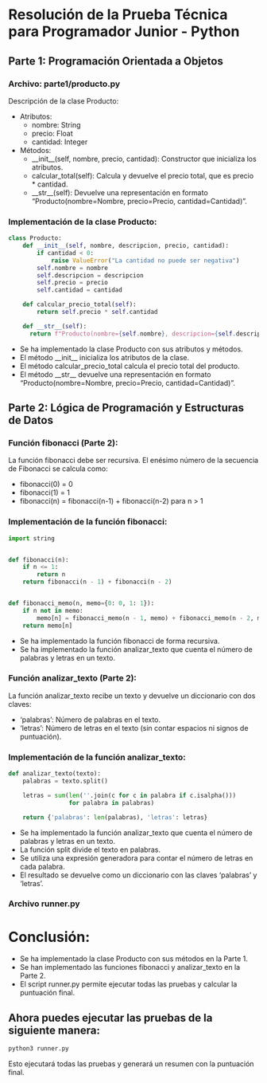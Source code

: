 :::{.justify}

# Resolución de la Prueba Técnica para Programador Junior - Python

## Parte 1: Programación Orientada a Objetos

### Archivo: parte1/producto.py

Descripción de la clase Producto:

- Atributos:
    - nombre: String
    - precio: Float
    - cantidad: Integer
- Métodos:
    - \_\_init\_\_(self, nombre, precio, cantidad): Constructor que inicializa los atributos.
    - calcular_total(self): Calcula y devuelve el precio total, que es precio * cantidad.
    - \_\_str\_\_(self): Devuelve una representación en formato "Producto(nombre=Nombre, precio=Precio, cantidad=Cantidad)".

### Implementación de la clase Producto:

```python
class Producto:
    def __init__(self, nombre, descripcion, precio, cantidad):
        if cantidad < 0:
            raise ValueError("La cantidad no puede ser negativa")
        self.nombre = nombre
        self.descripcion = descripcion
        self.precio = precio
        self.cantidad = cantidad

    def calcular_precio_total(self):
        return self.precio * self.cantidad

    def __str__(self):
      return f"Producto(nombre={self.nombre}, descripcion={self.descripcion}, precio={self.precio}, cantidad={self.cantidad})"

```
- Se ha implementado la clase Producto con sus atributos y métodos.
- El método \_\_init\_\_ inicializa los atributos de la clase.
- El método calcular_precio_total calcula el precio total del producto.
- El método \_\_str\_\_ devuelve una representación en formato "Producto(nombre=Nombre, precio=Precio, cantidad=Cantidad)".

## Parte 2: Lógica de Programación y Estructuras de Datos

### Función fibonacci (Parte 2):

La función fibonacci debe ser recursiva. El enésimo número de la secuencia de Fibonacci se calcula como:

- fibonacci(0) = 0
- fibonacci(1) = 1
- fibonacci(n) = fibonacci(n-1) + fibonacci(n-2) para n > 1

### Implementación de la función fibonacci:

```python
import string


def fibonacci(n):
    if n <= 1:
        return n
    return fibonacci(n - 1) + fibonacci(n - 2)


def fibonacci_memo(n, memo={0: 0, 1: 1}):
    if n not in memo:
        memo[n] = fibonacci_memo(n - 1, memo) + fibonacci_memo(n - 2, memo)
    return memo[n]
```

- Se ha implementado la función fibonacci de forma recursiva.
- Se ha implementado la función analizar_texto que cuenta el número de palabras y letras en un texto.

### Función analizar_texto (Parte 2):

La función analizar_texto recibe un texto y devuelve un diccionario con dos claves:

- 'palabras': Número de palabras en el texto.
- 'letras': Número de letras en el texto (sin contar espacios ni signos de puntuación).

### Implementación de la función analizar_texto:

```python
def analizar_texto(texto):
    palabras = texto.split()

    letras = sum(len(''.join(c for c in palabra if c.isalpha()))
                 for palabra in palabras)

    return {'palabras': len(palabras), 'letras': letras}
```

- Se ha implementado la función analizar_texto que cuenta el número de palabras y letras en un texto.
- La función split divide el texto en palabras.
- Se utiliza una expresión generadora para contar el número de letras en cada palabra.
- El resultado se devuelve como un diccionario con las claves 'palabras' y 'letras'.

### Archivo runner.py


# Conclusión:

- Se ha implementado la clase Producto con sus métodos en la Parte 1.
- Se han implementado las funciones fibonacci y analizar_texto en la Parte 2.
- El script runner.py permite ejecutar todas las pruebas y calcular la puntuación final.

## Ahora puedes ejecutar las pruebas de la siguiente manera:

```bash
python3 runner.py
```
Esto ejecutará todas las pruebas y generará un resumen con la puntuación final.
:::
